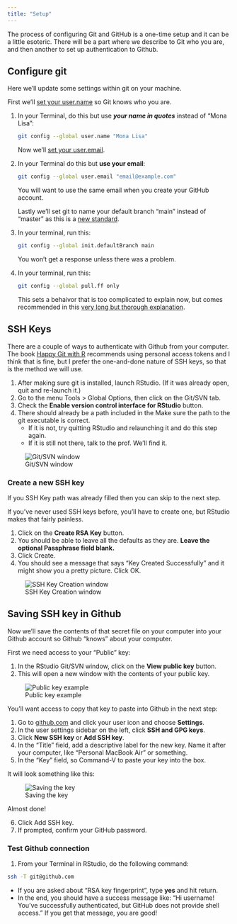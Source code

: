 ```yaml
---
title: "Setup"
---
```


The process of configuring Git and GitHub is a one-time setup and it can be a little esoteric. There will be a part where we describe to Git who you are, and then another to set up authentication to Github.

## Configure git

Here we'll update some settings within git on your machine.

First we'll [set your user.name](https://help.github.com/en/github/using-git/setting-your-username-in-git#setting-your-git-username-for-every-repository-on-your-computer) so Git knows who you are.

1. In your Terminal, do this but use _**your name in quotes**_ instead of "Mona Lisa":

    ```bash
    git config --global user.name "Mona Lisa"
    ```
    
    Now we'll [set your user.email](https://help.github.com/en/github/setting-up-and-managing-your-github-user-account/setting-your-commit-email-address#setting-your-commit-email-address-in-git).

1. In your Terminal do this but **use your email**:

    ```bash
    git config --global user.email "email@example.com"
    ```
    
    You will want to use the same email when you create your GitHub account.
    
    Lastly we'll set git to name your default branch "main" instead of "master" as this is a [new standard](https://sfconservancy.org/news/2020/jun/23/gitbranchname/).

1. In your terminal, run this:

    ```bash
    git config --global init.defaultBranch main
    ```
    
    You won't get a response unless there was a problem.

1. In your terminal, run this:

    ```bash
    git config --global pull.ff only
    ```

    This sets a behaivor that is too complicated to explain now, but comes recommended in this [very long but thorough explanation](https://stackoverflow.com/questions/71768999/how-to-merge-when-you-get-error-hint-you-have-divergent-branches-and-need-to-s/71774640#71774640).


## SSH Keys

There are a couple of ways to authenticate with Github from your computer. The book [Happy Git with R](https://happygitwithr.com/https-pat) recommends using personal access tokens and I think that is fine, but I prefer the one-and-done nature of SSH keys, so that is the method we will use.

1. After making sure git is installed, launch RStudio. (If it was already open, quit and re-launch it.)
2. Go to the menu Tools > Global Options, then click on the Git/SVN tab.
3. Check the **Enable version control interface for RStudio** button.
4. There should already be a path included in the Make sure the path to the git executable is correct. 
    - If it is not, try quitting RStudio and relaunching it and do this step again.
    - If it is still not there, talk to the prof. We'll find it.

![Git/SVN window](images/git-set-ssh.png)

### Create a new SSH key

If you SSH Key path was already filled then you can skip to the next step.

If you've never used SSH keys before, you'll have to create one, but RStudio makes that fairly painless.

1. Click on the **Create RSA Key** button.
2. You should be able to leave all the defaults as they are. **Leave the optional Passphrase field blank.**
3. Click Create.
4. You should see a message that says "Key Created Successfully" and it might show you a pretty picture. Click OK.

![SSH Key Creation window](images/ssh-create-key.png)

## Saving SSH key in Github

Now we'll save the contents of that secret file on your computer into your Github account so Github "knows" about your computer.

First we need access to your "Public" key:

1. In the RStudio Git/SVN window, click on the **View public key** button.
2. This will open a new window with the contents of your public key.

![Public key example](images/ssh-public-key.png)

You'll want access to copy that key to paste into Github in the next step:

1. Go to [github.com](https://github.com/) and click your user icon and choose **Settings**.
2. In the user settings sidebar on the left, click **SSH and GPG keys**.
3. Click **New SSH key** or **Add SSH key**.
4. In the "Title" field, add a descriptive label for the new key. Name it after your computer, like "Personal MacBook Air" or something.
5. In the "Key" field, so Command-V to paste your key into the box.

It will look something like this:

![Saving the key](images/git-adding-key.png)

Almost done!

6. Click Add SSH key.
7. If prompted, confirm your GitHub password.

### Test Github connection

1. From your Terminal in RStudio, do the following command:

```bash
ssh -T git@github.com
```

- If you are asked about "RSA key fingerprint", type **yes** and hit return.
- In the end, you should have a success message like: "Hi username! You've successfully authenticated, but GitHub does not provide shell access." If you get that message, you are good!
